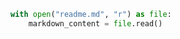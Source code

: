 <!-- Automatically render the readme as the index page -->

```python
with open("readme.md", "r") as file:
    markdown_content = file.read()

```